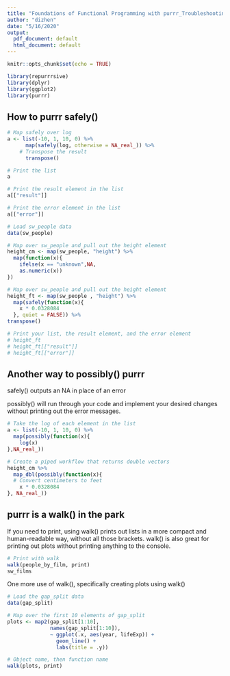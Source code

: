 ```yaml
---
title: "Foundations of Functional Programming with purrr_Troubleshooting lists with purrr"
author: "dizhen"
date: "5/16/2020"
output:
  pdf_document: default
  html_document: default
---
```


```r
knitr::opts_chunk$set(echo = TRUE)
```

```r
library(repurrrsive)
library(dplyr)
library(ggplot2)
library(purrr)
```

## How to purrr safely()

```r
# Map safely over log
a <- list(-10, 1, 10, 0) %>% 
      map(safely(log, otherwise = NA_real_)) %>%
    # Transpose the result
      transpose()

# Print the list
a

# Print the result element in the list
a[["result"]]

# Print the error element in the list
a[["error"]]
```

```r
# Load sw_people data
data(sw_people)

# Map over sw_people and pull out the height element
height_cm <- map(sw_people, "height") %>%
  map(function(x){
    ifelse(x == "unknown",NA,
    as.numeric(x))
})
```

```r

# Map over sw_people and pull out the height element
height_ft <- map(sw_people , "height") %>% 
  map(safely(function(x){
    x * 0.0328084
  }, quiet = FALSE)) %>% 
transpose()

# Print your list, the result element, and the error element
# height_ft
# height_ft[["result"]]
# height_ft[["error"]]
```


## Another way to possibly() purrr

safely() outputs an NA in place of an error

possibly() will run through your code and implement your desired changes without printing out the error messages.

```r
# Take the log of each element in the list
a <- list(-10, 1, 10, 0) %>% 
  map(possibly(function(x){
    log(x)
},NA_real_))
```
```r

# Create a piped workflow that returns double vectors
height_cm %>%  
  map_dbl(possibly(function(x){
  # Convert centimeters to feet
    x * 0.0328084
}, NA_real_)) 
```

## purrr is a walk() in the park

If you need to print, using walk() prints out lists in a more compact and human-readable way, without all those brackets. walk() is also great for printing out plots without printing anything to the console.

```r
# Print with walk
walk(people_by_film, print)
sw_films
```
 
 One more use of walk(), specifically creating plots using walk()
```r
# Load the gap_split data
data(gap_split)

# Map over the first 10 elements of gap_split
plots <- map2(gap_split[1:10], 
              names(gap_split[1:10]), 
              ~ ggplot(.x, aes(year, lifeExp)) + 
                geom_line() +
                labs(title = .y))

# Object name, then function name
walk(plots, print)
```
 

